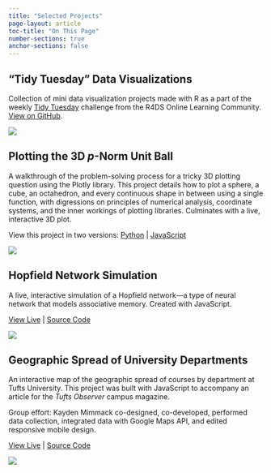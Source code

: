 ```yaml
---
title: "Selected Projects"
page-layout: article
toc-title: "On This Page"
number-sections: true
anchor-sections: false
---
```


## ["Tidy Tuesday" Data Visualizations](https://github.com/mimmackk/tidytuesday){style="color: inherit; text-decoration: none;"}

Collection of mini data visualization projects made with R as a part of the weekly [Tidy Tuesday](https://github.com/rfordatascience/tidytuesday) challenge from the R4DS Online Learning Community. [View on GitHub](https://github.com/mimmackk/tidytuesday).

[![](images/tidytuesday.png){fig-alt="Collage of four data visualizations for Tidy Tuesday"}](https://github.com/mimmackk/tidytuesday)

## [Plotting the 3D *p*-Norm Unit Ball](https://mimmackk.github.io/unitball/){style="color: inherit; text-decoration: none;"}

A walkthrough of the problem-solving process for a tricky 3D plotting question using the Plotly library. This project details how to plot a sphere, a cube, an octahedron, and every continuous shape in between using a single function, with digressions on principles of numerical analysis, coordinate systems, and the inner workings of plotting libraries. Culminates with a live, interactive 3D plot.

View this project in two versions: [Python](https://mimmackk.github.io/unitball/) \| [JavaScript](https://observablehq.com/@mimmackk/unitball)

[![](images/pnorm.jpg){fig-alt="Image of several stages of construction of a 3D mesh grid, an octahedron, and a sphere"}](https://mimmackk.github.io/unitball/)

## [Hopfield Network Simulation](https://mimmackk.github.io/hopfield/){style="color: inherit; text-decoration: none;"}

A live, interactive simulation of a Hopfield network---a type of neural network that models associative memory. Created with JavaScript.

[View Live](https://mimmackk.github.io/hopfield/) \| [Source Code](https://github.com/mimmackk/hopfield/)

[![](images/hopfield.jpg){fig-alt="A title card for the Hopfield Network project featuring a 3-by-5 grid of dots"}](https://mimmackk.github.io/hopfield/)

## [Geographic Spread of University Departments](https://tuftsobserver.org/multimedia/major-sprawl/){style="color: inherit; text-decoration: none;"}

An interactive map of the geographic spread of courses by department at Tufts University. This project was built with JavaScript to accompany an article for the *Tufts Observer* campus magazine.

Group effort: Kayden Mimmack co-designed, co-developed, performed data collection, integrated data with Google Maps API, and edited responsive mobile design.

[View Live](https://tuftsobserver.org/multimedia/major-sprawl/) \| [Source Code](https://github.com/tuftsobserver/major-sprawl)

[![](images/major-sprawl.png){fig-alt="Screenshot of the geography project viewed on different sized devices"}](https://tuftsobserver.org/multimedia/major-sprawl/)
